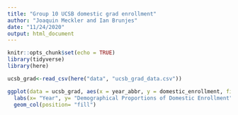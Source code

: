 ```yaml
---
title: "Group 10 UCSB domestic grad enrollment"
author: "Joaquin Meckler and Ian Brunjes"
date: "11/24/2020"
output: html_document
---
```


```r
knitr::opts_chunk$set(echo = TRUE)
library(tidyverse)
library(here)
```

```r
ucsb_grad<-read_csv(here("data", "ucsb_grad_data.csv"))
```

```r
ggplot(data = ucsb_grad, aes(x = year_abbr, y = domestic_enrollment, fill = ethnicity))+
  labs(x= "Year", y= "Demographical Proportions of Domestic Enrollment")+
  geom_col(position= "fill")
```


